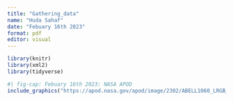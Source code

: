 ```yaml
---
title: "Gathering_data"
name: "Huda Sahaf"
date: "Febuary 16th 2023"
format: pdf
editor: visual
---
```


```r
library(knitr)
library(xml2)
library(tidyverse)

```


```r
#| fig-cap: Febuary 16th 2023: NASA APOD
include_graphics("https://apod.nasa.gov/apod/image/2302/ABELL1060_LRGB_NASA_1024.jpg")



```

